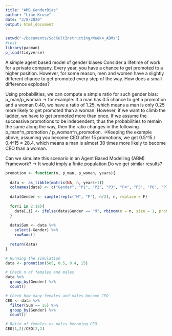 ```yaml
---
title: "AMB_GenderBias"
author: "Line Kruse"
date: "3/8/2020"
output: html_document
---
```



```r
setwd("~/Documents/SocKultInstructing/Week4_ABMs")
#test
library(pacman)
p_load(tidyverse)

```

A simple agent based model of gender biases
Consider a lifetime of work for a private company. Every year, you have a chance to get promoted to a higher position. However, for some reason, men and women have a slightly different chance to get promoted every step of the way. How does a small difference explodes?

Using probabilities, we can compute a simple ratio for such gender bias:
p_man/p_woman
-> for example: If a man has 0.5 chance to get a promotion and a woman 0.40, we have a ratio of 1.25, which means a man is only 0.25 more likely to get promoted than a woman.
However, if we want to climb the ladder, we have to get promoted more than once. If we assume the successive promotions to be independent, thus the probabilities to remain the same along the way, then the ratio changes in the following p_man^n_promotion / p_woman^n_promotion.
->Keeping the example above, assuming you become CEO after 15 promotions, we get 0.5^15 / 0.4^15 = 28.4, which means a man is almost 30 times more likely to become CEO than a woman.

Can we simulate this scenario in an Agent Based Modelling (ABM) Framework?
  -> It would imply a finite population
Do we get similar results?

```r
promotion <- function(n, p_man, p_woman, years){
  
  data <- as_tibble(matrix(NA, n, years+1))
  colnames(data) <- c("Gender", "P1", "P2", "P3", "P4", "P5", "P6", "P7", "P8", "P9", "P10", "P11", "P12", "P13", "P14", "P15")
  
  data$Gender <- sample(rep(c("M", "F"), n/2), n, replace = F)
  
  for(i in 2:16){
    data[,i] <- ifelse(data$Gender == "M", rbinom(n = n, size = 1, prob = p_man), rbinom(n = n, size = 1, prob = p_woman))
  }
  
  data$Sum <- data %>% 
    select(-Gender) %>% 
    rowSums()
  
  return(data)
}
```


```r
# Running the simulation
data <- promotion(5e5, 0.5, 0.4, 15)

# Check n of females and males
data %>% 
  group_by(Gender) %>% 
  count()

# Check how many females and males become CEO
CEO <- data %>% 
  filter(Sum == 15) %>% 
  group_by(Gender) %>% 
  count()

# Ratio of females vs males becoming CEO
CEO[1,2]/CEO[2,2]
````

